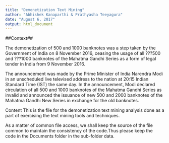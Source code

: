 ```yaml
---
title: "Demonetization Text Mining"
author: "Abhishek Kanaparthi & Prathyasha Teeyagura"
date: "August 6, 2017"
output: html_document
---
```


##Context##

The demonetization of 500 and 1000 banknotes was a step taken by the Government of India on 8 November 2016, ceasing the usage of all ???500 and ???1000 banknotes of the Mahatma Gandhi Series as a form of legal tender in India from 9 November 2016.

The announcement was made by the Prime Minister of India Narendra Modi in an unscheduled live televised address to the nation at 20:15 Indian Standard Time (IST) the same day. In the announcement, Modi declared circulation of all 500 and 1000 banknotes of the Mahatma Gandhi Series as invalid and announced the issuance of new 500 and 2000 banknotes of the Mahatma Gandhi New Series in exchange for the old banknotes.

Content
This is the file for the demonetization text mining analysis done as a part of exercising the text mining tools and techniques.

As a matter of common file access, we shall keep the source of the file common to maintain the consistency of the code.Thus please keep the code in the Documents folder in the sub-folder data.

```r

```

